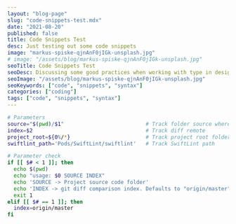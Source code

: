 ```yaml
---
layout: "blog-page"
slug: "code-snippets-test.mdx"
date: "2021-08-20"
published: false
title: Code Snippets Test
desc: Just testing out some code snippets
image: "markus-spiske-qjnAnF0jIGk-unsplash.jpg"
# image: "/assets/blog/markus-spiske-qjnAnF0jIGk-unsplash.jpg"
seoTitle: Code Snippets Test
seoDesc: Discussing some good practices when working with type in design.
seoImage: "/assets/blog/markus-spiske-qjnAnF0jIGk-unsplash.jpg"
seoKeywords: ["code", "snippets", "syntax"]
categories: ["coding"]
tags: ["code", "snippets", "syntax"]
---
```


```bash
# Parameters
source="$(pwd)/$1"                          # Track folder source where diffs are checked
index=$2                                    # Track diff remote
project_root=${0%/*}                        # Track project root folder
swiftlint_path='Pods/SwiftLint/swiftlint'   # Track SwiftLint path

# Parameter check
if [[ $# < 1 ]]; then
  echo $(pwd)
  echo "usage: $0 SOURCE INDEX"
  echo 'SOURCE -> Project source code folder'
  echo 'INDEX -> git diff comparison index. Defaults to "origin/master"'
  exit 1
elif [[ $# == 1 ]]; then
  index=origin/master
fi
```
